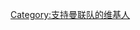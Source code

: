 {{Userbox
  |border-c = #EE0000
  |border-s = 1
  |id-c     = #fff
  |id-s     = 12
  |id-fc    = #000
  |info-c   = #EE0000
  |info-s   = 10
  |info-fc  = #FFD700
  |id       = GGMU
  |info     = 这个用户是'''[[曼彻斯特联|<span style="color:#FFD700;">-{zh-hans:红魔;zh-hant:紅魔鬼}-</span>]]'''。
}}
[[Category:支持曼联队的维基人]]